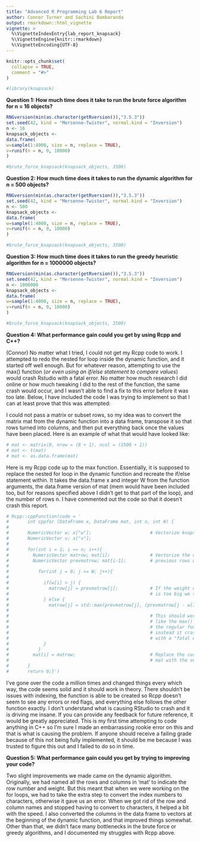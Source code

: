 ```yaml
---
title: "Advanced R Programming Lab 6 Report"
author: Connor Turner and Sachini Bambaranda
output: rmarkdown::html_vignette
vignette: >
  %\VignetteIndexEntry{lab_report_knapsack}
  %\VignetteEngine{knitr::rmarkdown}
  %\VignetteEncoding{UTF-8}
---
```


```r
knitr::opts_chunk$set(
  collapse = TRUE,
  comment = "#>"
)
```

```r
#library(knapsack)
```

**Question 1: How much time does it take to run the brute force algorithm for n = 16 objects?**

```r

RNGversion(min(as.character(getRversion()),"3.5.3"))
set.seed(42, kind = "Mersenne-Twister", normal.kind = "Inversion")
n <- 16
knapsack_objects <-
data.frame(
w=sample(1:4000, size = n, replace = TRUE),
v=runif(n = n, 0, 10000)
)

#brute_force_knapsack(knapsack_objects, 3500)
```

**Question 2: How much time does it takes to run the dynamic algorithm for n = 500 objects?**

```r

RNGversion(min(as.character(getRversion()),"3.5.3"))
set.seed(42, kind = "Mersenne-Twister", normal.kind = "Inversion")
n <- 500
knapsack_objects <-
data.frame(
w=sample(1:4000, size = n, replace = TRUE),
v=runif(n = n, 0, 10000)
)

#brute_force_knapsack(knapsack_objects, 3500)
```

**Question 3: How much time does it takes to run the greedy heuristic algorithm for n = 1000000 objects?**

```r

RNGversion(min(as.character(getRversion()),"3.5.3"))
set.seed(42, kind = "Mersenne-Twister", normal.kind = "Inversion")
n <- 1000000
knapsack_objects <-
data.frame(
w=sample(1:4000, size = n, replace = TRUE),
v=runif(n = n, 0, 10000)
)

#brute_force_knapsack(knapsack_objects, 3500)
```

**Question 4: What performance gain could you get by using Rcpp and C++?**

(Connor) No matter what I tried, I could not get my Rcpp code to work. I attempted to redo the nested for loop inside the dynamic function, and it started off well enough. But for whatever reason, attempting to use the max() function (*or even using an if/else statement to compare values*) would crash Rstudio with a fatal error. No matter how much research I did online or how much tweaking I did to the rest of the function, the same crash would occur, and I wasn't able to find a fix to this error before it was too late. Below, I have included the code I was trying to implement so that I can at least prove that this was attempted:

I could not pass a matrix or subset rows, so my idea was to convert the matrix mat from the dynamic function into a data frame, transpose it so that rows turned into columns, and then put everything back once the values have been placed. Here is an example of what that would have looked like:

```r
# mat <- matrix(0, nrow = (8 + 1), ncol = (3500 + 1))
# mat <- t(mat)
# mat <- as.data.frame(mat)
```

Here is my Rcpp code up to the max function. Essentially, it is supposed to replace the nested for loop in the dynamic function and recreate the if/else statement within. It takes the data.frame x and integer W from the function arguments, the data.frame version of mat (mem would have been included too, but for reasons specified above I didn't get to that part of the loop), and the number of rows n. I have commented out the code so that it doesn't crash this report.

```r
# Rcpp::cppFunction(code = '
#       int cppfor (DataFrame x, DataFrame mat, int n, int W) {
# 
#       NumericVector w; x["w"];                      # Vectorize knapsack_objects
#       NumericVector v; x["v"];
# 
#       for(int i = 1; i <= n; i++){
#         NumericVector matrow; mat[i];               # Vectorize the current and  
#         NumericVector prevmatrow; mat[i-1];         # previous rows of mat
# 
#           for(int j = 0; j <= W; j++){
#           
#             if(w[i] > j) {
#               matrow[j] = prevmatrow[j];            # If the weight of the object
#                                                     # is too big we skip
#             } else {
#               matrow[j] = std::max(prevmatrow[j], (prevmatrow[j - w[i]] + v[i]));
#               
#                                                     # This should work exactly
#                                                     # like the max() statement in
#                                                     # the regular function, but
#                                                     # instead it crashes RStudio
#                                                     # with a "fatal error"
#             }
#           }
#         mat[i] = matrow;                            # Replace the current row of
#                                                     # mat with the vector we made
#       }
#       return 0;}')

```

I've gone over the code a million times and changed things every which way, the code seems solid and it should work in theory. There shouldn't be issues with indexing, the function is able to be created so Rcpp doesn't seem to see any errors or red flags, and everything else follows the other function exactly. I don't understand what is causing RStudio to crash and it is driving me insane. If you can provide any feedback for future reference, it would be greatly appreciated. This is my first time attempting to code anything in C++ so I'm sure I made an embarrassing rookie error on this and that is what is causing the problem. If anyone should receive a failing grade because of this not being fully implemented, it should be me because I was trusted to figure this out and I failed to do so in time.

**Question 5: What performance gain could you get by trying to improving your code?**

Two slight improvements we made came on the dynamic algorithm. Originally, we had named all the rows and columns in 'mat' to indicate the row number and weight. But this meant that when we were working on the for loops, we had to take the extra step to convert the index numbers to characters, otherwise it gave us an error. When we got rid of the row and column names and stopped having to convert to characters, it helped a bit with the speed. I also converted the columns in the data frame to vectors at the beginning of the dynamic function, and that improved things somewhat. Other than that, we didn't face many bottlenecks in the brute force or greedy algorithms, and I documented my struggles with Rcpp above.
